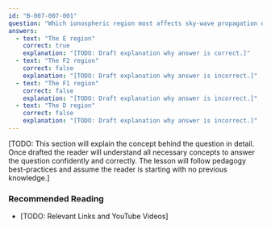```yaml
---
id: "B-007-007-001"
question: "Which ionospheric region most affects sky-wave propagation on the 6-metre band?"
answers:
  - text: "The E region"
    correct: true
    explanation: "[TODO: Draft explanation why answer is correct.]"
  - text: "The F2 region"
    correct: false
    explanation: "[TODO: Draft explanation why answer is incorrect.]"
  - text: "The F1 region"
    correct: false
    explanation: "[TODO: Draft explanation why answer is incorrect.]"
  - text: "The D region"
    correct: false
    explanation: "[TODO: Draft explanation why answer is incorrect.]"
---
```


[TODO: This section will explain the concept behind the question in detail. Once drafted the reader will understand all necessary concepts to answer the question confidently and correctly. The lesson will follow pedagogy best-practices and assume the reader is starting with no previous knowledge.]

### Recommended Reading

- [TODO: Relevant Links and YouTube Videos]
